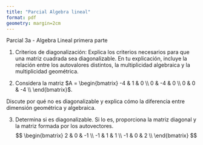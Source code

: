 ```yaml
---
title: "Parcial Algebra lineal"
format: pdf
geometry: margin=2cm
---
```

Parcial 3a - Algebra Lineal primera parte

1. Criterios de diagonalización: Explica los criterios necesarios para que una matriz cuadrada sea
diagonalizable. En tu explicación, incluye la relación entre los autovalores distintos, la multiplicidad
algebraica y la multiplicidad geométrica.

2. Considera la matriz $A = 
\begin{bmatrix}
-4 & 1 & 0 \\
0 & -4 & 0 \\
0 & 0 & -4 \\
\end{bmatrix}$.

Discute por qué no es diagonalizable y explica cómo la diferencia entre dimensión geométrica y algebraica.

3. Determina si es
diagonalizable. Si lo es, proporciona la matriz diagonal y la matriz formada por los autovectores.
$$
\begin{bmatrix}
2 & 0 & -1 \\
-1 & 1 & 1 \\
-1 & 0 & 2 \\
\end{bmatrix}
$$

